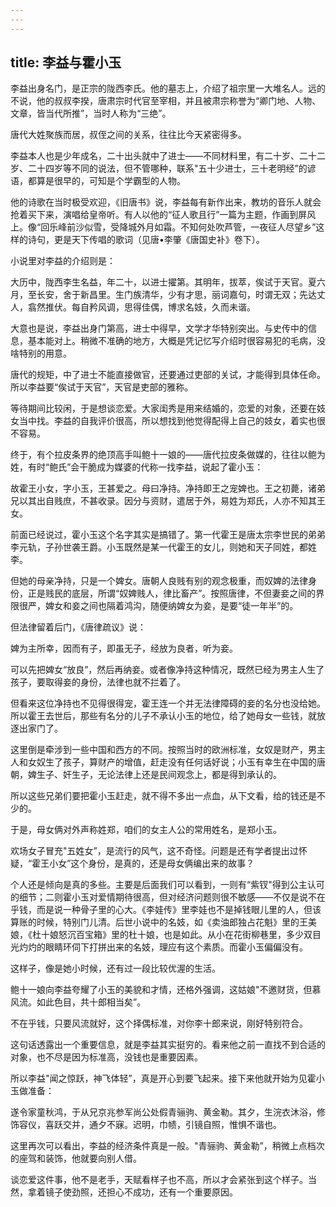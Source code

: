 ```yaml
---
---
---
```

title: 李益与霍小玉
---




李益出身名门，是正宗的陇西李氏。他的墓志上，介绍了祖宗里一大堆名人。远的不说，他的叔叔李揆，唐肃宗时代官至宰相，并且被肃宗称誉为“卿门地、人物、文章，皆当代所推”，当时人称为“三绝”。

唐代大姓聚族而居，叔侄之间的关系，往往比今天紧密得多。

李益本人也是少年成名，二十出头就中了进士——不同材料里，有二十岁、二十二岁、二十四岁等不同的说法，但不管哪种，联系"五十少进士，三十老明经”的谚语，都算是很早的，可知是个学霸型的人物。

他的诗歌在当时极受欢迎，《旧唐书》说，李益每有新作出来，教坊的音乐人就会抢着买下来，演唱给皇帝听。有人以他的“征人歌且行”一篇为主题，作画到屏风上。像“回乐峰前沙似雪，受降城外月如霜。不知何处吹芦管，一夜征人尽望乡”这样的诗句，更是天下传唱的歌词（见唐•李肇《唐国史补》卷下）。

小说里对李益的介绍则是：

大历中，陇西李生名益，年二十，以进士擢第。其明年，拔萃，俟试于天官。夏六月，至长安，舍于新昌里。生门族清华，少有才思，丽词嘉句，时谓无双；先达丈人，翕然推伏。每自矜风调，思得佳偶，博求名妓，久而未谐。

大意也是说，李益出身门第高，进士中得早，文学才华特别突出。与史传中的信息，基本能对上。稍微不准确的地方，大概是凭记忆写介绍时很容易犯的毛病，没啥特别的用意。

唐代的规矩，中了进士不能直接做官，还要通过吏部的关试，才能得到具体任命。所以李益要“俟试于天官”，天官是吏部的雅称。

等待期间比较闲，于是想谈恋爱。大家闺秀是用来结婚的，恋爱的对象，还要在妓女当中找。李益的自我评价很高，所以想找到他觉得配得上自己的妓女，着实也很不容易。

终于，有个拉皮条界的绝顶高手叫鲍十一娘的——唐代拉皮条做媒的，往往以鲍为姓，有时“鲍氏”会干脆成为媒婆的代称一找李益，说起了霍小玉：

故霍王小女，字小玉，王甚爱之。母曰净持。净持即王之宠婢也。王之初薨，诸弟兄以其出自贱庶，不甚收录。因分与资财，遣居于外，易姓为郑氏，人亦不知其王女。

前面已经说过，霍小玉这个名字其实是搞错了。第一代霍王是唐太宗李世民的弟弟李元轨，子孙世袭王爵。小玉既然是某一代霍王的女儿，则她和天子同姓，都姓李。

但她的母亲净持，只是一个婢女。唐朝人良贱有别的观念极重，而奴婢的法律身份，正是贱民的底层，所谓“奴婢贱人，律比畜产”。按照唐律，不但妻妾之间的界限很严，婢女和妾之间也隔着鸿沟，随便纳婢女为妾，是要“徒一年半”的。

但法律留着后门，《唐律疏议》说：

婢为主所幸，因而有子，即虽无子，经放为良者，听为妾。

可以先把婢女“放良”，然后再纳妾。或者像净持这种情况，既然已经为男主人生了孩子，要取得妾的身份，法律也就不拦着了。

但看来这位净持也不见得很得宠，霍王连一个并无法律障碍的妾的名分也没给她。所以霍王去世后，那些有名分的儿子不承认小玉的地位，给了她母女一些钱，就放逐出家门了。

这里倒是牵涉到一些中国和西方的不同。按照当时的欧洲标准，女奴是财产，男主人和女奴生了孩子，算财产的增值，赶走没有任何话好说；小玉有幸生在中国的唐朝，婢生子、奸生子，无论法律上还是民间观念上，都是得到承认的。

所以这些兄弟们要把霍小玉赶走，就不得不多出一点血，从下文看，给的钱还是不少的。

于是，母女俩对外声称姓郑，咱们的女主人公的常用姓名，是郑小玉。

欢场女子冒充"五姓女”，是流行的风气，这不奇怪。问题是还有学者提出过怀疑，“霍王小女”这个身份，是真的，还是母女俩编出来的故事？

个人还是倾向是真的多些。主要是后面我们可以看到，一则有“紫钗"得到公主认可的细节；二则霍小玉对爱情期待很高，但对经济问题则很不敏感——不仅是说不在乎钱，而是说一种骨子里的心大。《李娃传》里李娃也不是掉钱眼儿里的人，但该算账的时候，特别门儿清。后世小说中的名妓，如《卖油郎独占花魁》里的王美娘，《杜十娘怒沉百宝箱》里的杜十娘，也是如此。从小在花街柳巷里，多少双目光灼灼的眼睛环伺下打拼出来的名妓，理应有这个素质。而霍小玉偏偏没有。

这样子，像是她小时候，还有过一段比较优渥的生活。

鲍十一娘向李益夸耀了小玉的美貌和才情，还格外强调，这姑娘"不邀财货，但慕风流。如此色目，共十郎相当矣”。

不在乎钱，只要风流就好，这个择偶标准，对你李十郎来说，刚好特别符合。

这句话透露出一个重要信息，就是李益其实挺穷的。看来他之前一直找不到合适的对象，也不尽是因为标准高，没钱也是重要因素。

所以李益"闻之惊跃，神飞体轻”，真是开心到要飞起来。接下来他就开始为见霍小玉做准备：

遂令家童秋鸿，于从兄京兆参军尚公处假青骊驹、黄金勒。其夕，生浣衣沐浴，修饰容仪，喜跃交并，通夕不寐。迟明，巾帻，引镜自照，惟惧不谐也。

这里再次可以看出，李益的经济条件真是一般。"青骊驹、黄金勒”，稍微上点档次的座驾和装饰，他就要向别人借。

谈恋爱这件事，他不是老手，天赋看样子也不高，所以才会紧张到这个样子。当然，拿着镜子使劲照，还担心不成功，还有一个重要原因。